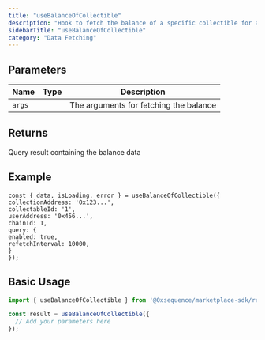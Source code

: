```yaml
---
title: "useBalanceOfCollectible"
description: "Hook to fetch the balance of a specific collectible for a user"
sidebarTitle: "useBalanceOfCollectible"
category: "Data Fetching"
---
```


## Parameters

| Name | Type | Description |
|------|------|-------------|
| `args` |  | The arguments for fetching the balance |

## Returns

Query result containing the balance data

## Example

```tsx
const { data, isLoading, error } = useBalanceOfCollectible({
collectionAddress: '0x123...',
collectableId: '1',
userAddress: '0x456...',
chainId: 1,
query: {
enabled: true,
refetchInterval: 10000,
}
});
```

## Basic Usage

```typescript
import { useBalanceOfCollectible } from '@0xsequence/marketplace-sdk/react/hooks';

const result = useBalanceOfCollectible({
  // Add your parameters here
});
```


